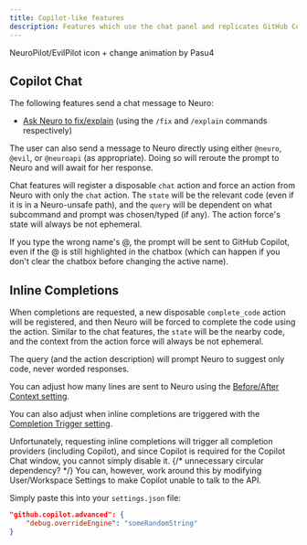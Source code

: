 ```yaml
---
title: Copilot-like features
description: Features which use the chat panel and replicates GitHub Copilot's behaviour.
---
```



<div style={{ width: '300px', height: 'auto', display: 'flex', justifyContent: 'center', alignItems: 'center', margin: '0px auto' }}>
    <Fragment set:html={TwinPilot} />
</div>

<p class="icon-credit-text">NeuroPilot/EvilPilot icon + change animation by Pasu4</p>

## Copilot Chat

The following features send a chat message to Neuro:

- [Ask Neuro to fix/explain](/neuropilot/reference/commands#ask-neuro-to-fixexplain) (using the `/fix` and `/explain` commands respectively)

The user can also send a message to Neuro directly using either `@neuro`, `@evil`, or `@neuroapi` (as appropriate).
Doing so will reroute the prompt to Neuro and will await for her response.

Chat features will register a disposable `chat` action and force an action from Neuro with only the `chat` action.
The `state` will be the relevant code (even if it is in a Neuro-unsafe path), and the `query` will be dependent on what subcommand and prompt was chosen/typed (if any).
The action force's state will always be not ephemeral.

<Aside>

If you type the wrong name's @, the prompt will be sent to GitHub Copilot, even if the @ is still highlighted in the chatbox (which can happen if you don't clear the chatbox before changing the active name).

</Aside>

## Inline Completions

When completions are requested, a new disposable `complete_code` action will be registered, and then Neuro will be forced to complete the code using the action.
Similar to the chat features, the `state` will be the nearby code, and the context from the action force will always be not ephemeral.

The query (and the action description) will prompt Neuro to suggest only code, never worded responses.

You can adjust how many lines are sent to Neuro using the [Before/After Context setting](/neuropilot/reference/settings#beforeafter-context).

You can also adjust when inline completions are triggered with the [Completion Trigger setting](/neuropilot/reference/settings#completion-trigger).

<Aside type="tip">

Unfortunately, requesting inline completions will trigger all completion providers (including Copilot), and since Copilot is required for the Copilot Chat window, you cannot simply disable it. {/* unnecessary circular dependency? */}
You can, however, work around this by modifying User/Workspace Settings to make Copilot unable to talk to the API.

Simply paste this into your `settings.json` file:

```json
"github.copilot.advanced": {
    "debug.overrideEngine": "someRandomString"
}
```

</Aside>
